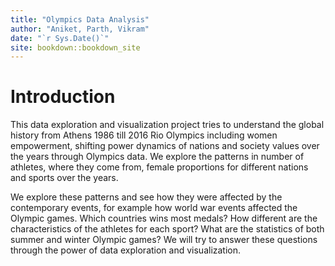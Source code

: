 ```yaml
--- 
title: "Olympics Data Analysis"
author: "Aniket, Parth, Vikram"
date: "`r Sys.Date()`"
site: bookdown::bookdown_site
---
```


# Introduction

This data exploration and visualization project tries to understand the global history from Athens 1986 till 2016 Rio Olympics including women empowerment, shifting power dynamics of nations and society values over the years through Olympics data. We explore the patterns in number of athletes, where they come from, female proportions for different nations and sports over the years. 

We explore these patterns and see how they were affected by the contemporary events, for example how world war events affected the Olympic games. Which countries wins most medals? How different are the characteristics of the athletes for each sport? What are the statistics of both summer and winter Olympic games? We will try to answer these questions through the power of data exploration and visualization.
